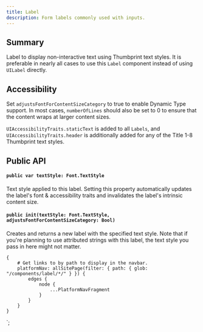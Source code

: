 ```yaml
---
title: Label
description: Form labels commonly used with inputs.
---
```



<ComponentHeader data={props.data} />

## Summary

Label to display non-interactive text using Thumbprint text styles. It is preferable in nearly all cases to use this `Label` component instead of using `UILabel` directly.

## Accessibility

Set `adjustsFontForContentSizeCategory` to true to enable Dynamic Type support. In most cases, `numberOfLines` should also be set to 0 to ensure that the content wraps at larger content sizes.

`UIAccessibilityTraits.staticText` is added to all `Labels`, and `UIAccessibilityTraits.header` is additionally added for any of the Title 1-8 Thumbprint text styles.

## Public API

#### `public var textStyle: Font.TextStyle`

Text style applied to this label. Setting this property automatically updates the label's font & accessibility traits and invalidates the label's intrinsic content size.

#### `public init(textStyle: Font.TextStyle, adjustsFontForContentSizeCategory: Bool)`

Creates and returns a new label with the specified text style. Note that if you're planning to use attributed strings with this label, the text style you pass in here might not matter.

    {
        # Get links to by path to display in the navbar.
        platformNav: allSitePage(filter: { path: { glob: "/components/label/*/" } }) {
            edges {
                node {
                    ...PlatformNavFragment
                }
            }
        }
    }
`;
